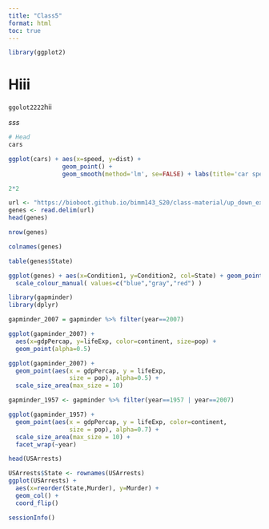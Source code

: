 ```yaml
---
title: "Class5"
format: html
toc: true
---
```


```r
library(ggplot2)
```

# **Hiii**

`ggolot2222`hii

*sss*

```r
# Head
cars
```

```r
ggplot(cars) + aes(x=speed, y=dist) + 
               geom_point() +
               geom_smooth(method='lm', se=FALSE) + labs(title='car speed vs dist') + theme_bw()
```

```r
2*2
```


```r
url <- "https://bioboot.github.io/bimm143_S20/class-material/up_down_expression.txt"
genes <- read.delim(url)
head(genes)
```

```r
nrow(genes)
```

```r
colnames(genes)
```

```r
table(genes$State)
```

```r
ggplot(genes) + aes(x=Condition1, y=Condition2, col=State) + geom_point() + 
  scale_colour_manual( values=c("blue","gray","red") )
```

```r
library(gapminder)
library(dplyr)
```

```r
gapminder_2007 = gapminder %>% filter(year==2007)
```

```r
ggplot(gapminder_2007) +
  aes(x=gdpPercap, y=lifeExp, color=continent, size=pop) +
  geom_point(alpha=0.5)
```

```r
ggplot(gapminder_2007) + 
  geom_point(aes(x = gdpPercap, y = lifeExp,
                 size = pop), alpha=0.5) + 
  scale_size_area(max_size = 10)
```

```r
gapminder_1957 <- gapminder %>% filter(year==1957 | year==2007)

ggplot(gapminder_1957) + 
  geom_point(aes(x = gdpPercap, y = lifeExp, color=continent,
                 size = pop), alpha=0.7) + 
  scale_size_area(max_size = 10) +
  facet_wrap(~year)
```

```r
head(USArrests)
```

```r
USArrests$State <- rownames(USArrests)
ggplot(USArrests) +
  aes(x=reorder(State,Murder), y=Murder) +
  geom_col() +
  coord_flip()

```

```r
sessionInfo()
```
